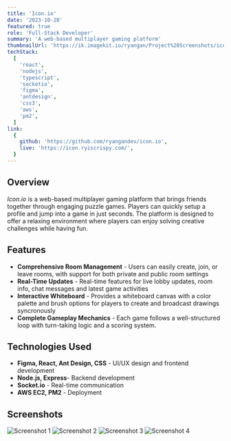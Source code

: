 ```yaml
---
title: 'Icon.io'
date: '2023-10-28'
featured: true
role: 'Full-Stack Developer'
summary: 'A web-based multiplayer gaming platform'
thumbnailUrl: 'https://ik.imagekit.io/ryangan/Project%20Screenshots/iconio/icon.io-thumbnail.png?updatedAt=1723238598008'
techStack:
  [
    'react',
    'nodejs',
    'typescript',
    'socketio',
    'figma',
    'antdesign',
    'css3',
    'aws',
    'pm2',
  ]
link:
  {
    github: 'https://github.com/ryangandev/icon.io',
    live: 'https://icon.ryiscrispy.com/',
  }
---
```


## Overview

_Icon.io_ is a web-based multiplayer gaming platform that brings friends together through engaging puzzle games. Players can quickly setup a profile and jump into a game in just seconds. The platform is designed to offer a relaxing environment where players can enjoy solving creative challenges while having fun.

## Features

- **Comprehensive Room Management** - Users can easily create, join, or leave rooms, with support for both private and public room settings
- **Real-Time Updates** - Real-time features for live lobby updates, room info, chat messages and latest game activities
- **Interactive Whiteboard** - Provides a whiteboard canvas with a color palette and brush options for players to create and broadcast drawings syncronously
- **Complete Gameplay Mechanics** - Each game follows a well-structured loop with turn-taking logic and a scoring system.

## Technologies Used

- **Figma, React, Ant Design, CSS** - UI/UX design and frontend development
- **Node.js, Express**- Backend development
- **Socket.io** - Real-time communication
- **AWS EC2, PM2** - Deployment

## Screenshots

![Screenshot 1](https://ik.imagekit.io/ryangan/Project%20Screenshots/iconio/icon.io-landing.png?updatedAt=1723238599851)
![Screenshot 2](https://ik.imagekit.io/ryangan/Project%20Screenshots/iconio/icon.io-draw-and-guess-lobby.png?updatedAt=1723238598835)
![Screenshot 3](https://ik.imagekit.io/ryangan/Project%20Screenshots/iconio/icon.io-draw-and-guess-word-select.png?updatedAt=1723238599547)
![Screenshot 4](https://ik.imagekit.io/ryangan/Project%20Screenshots/iconio/icon.io-draw-and-guess-draw.png?updatedAt=1723238597689)

